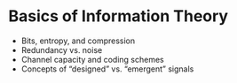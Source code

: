 # Basics of Information Theory

- Bits, entropy, and compression  
- Redundancy vs. noise  
- Channel capacity and coding schemes  
- Concepts of “designed” vs. “emergent” signals  